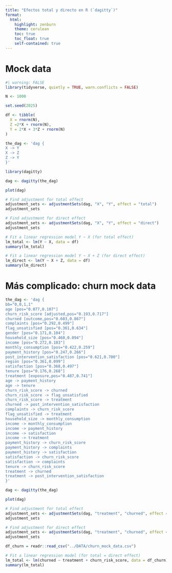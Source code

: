 ```yaml
---
title: "Efectos total y directo en R (`dagitty`)"
format: 
  html:
    highlight: zenburn
    theme: cerulean
    toc: true
    toc_float: true
    self-contained: true
---
```


# Mock data

```r
#| warning: FALSE
library(tidyverse, quietly = TRUE, warn.conflicts = FALSE)

N <- 1000

set.seed(2025)

df <- tibble(
  X = rnorm(N),
  Z =2*X + rnorm(N),
  Y = 2*X + 3*Z + rnorm(N)
)
```

```r
the_dag <- 'dag {
X -> Y
X -> Z
Z -> Y
}'
```

```r
library(dagitty)

dag <- dagitty(the_dag)

plot(dag)
```

```r
# Find adjustment for total effect
adjustment_sets <- adjustmentSets(dag, "X", "Y", effect = "total")
adjustment_sets
```

```r
# Find adjustment for direct effect
adjustment_sets <- adjustmentSets(dag, "X", "Y", effect = "direct")
adjustment_sets
```

```r
# Fit a linear regression model Y ~ X (for total effect)
lm_total <- lm(Y ~ X, data = df)
summary(lm_total)
```

```r
# Fit a linear regression model Y ~ X + Z (for direct effect)
lm_direct <- lm(Y ~ X + Z, data = df)
summary(lm_direct)
```

# Más complicado: churn mock data

```r
the_dag <- 'dag {
bb="0,0,1,1"
age [pos="0.077,0.107"]
churn_risk_score [adjusted,pos="0.193,0.717"]
churned [outcome,pos="0.603,0.867"]
complaints [pos="0.292,0.499"]
flag_unsatisfied [pos="0.361,0.634"]
gender [pos="0.171,0.104"]
household_size [pos="0.460,0.094"]
income [pos="0.272,0.103"]
monthly_consumption [pos="0.422,0.259"]
payment_history [pos="0.247,0.266"]
post_intervention_satisfaction [pos="0.621,0.700"]
region [pos="0.361,0.099"]
satisfaction [pos="0.368,0.497"]
tenure [pos="0.176,0.268"]
treatment [exposure,pos="0.487,0.741"]
age -> payment_history
age -> tenure
churn_risk_score -> churned
churn_risk_score -> flag_unsatisfied
churn_risk_score -> treatment
churned -> post_intervention_satisfaction
complaints -> churn_risk_score
flag_unsatisfied -> treatment
household_size -> monthly_consumption
income -> monthly_consumption
income -> payment_history
income -> satisfaction
income -> treatment
payment_history -> churn_risk_score
payment_history -> complaints
payment_history -> satisfaction
satisfaction -> churn_risk_score
satisfaction -> complaints
tenure -> churn_risk_score
treatment -> churned
treatment -> post_intervention_satisfaction
}'
```

```r
dag <- dagitty(the_dag)

plot(dag)
```

```r
# Find adjustment for total effect
adjustment_sets <- adjustmentSets(dag, "treatment", "churned", effect = "total")
adjustment_sets
```

```r
# Find adjustment for direct effect
adjustment_sets <- adjustmentSets(dag, "treatment", "churned", effect = "direct")
adjustment_sets
```

```r
df_churn = readr::read_csv("../DATA/churn_mock_data.csv")
```

```r
# Fit a linear regression model (for total = direct effect)
lm_total <- lm(churned ~ treatment + churn_risk_score, data = df_churn)
summary(lm_total)
```